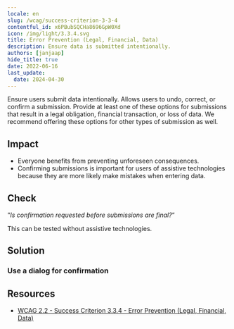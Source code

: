 ```yaml
---
locale: en
slug: /wcag/success-criterion-3-3-4
contentful_id: x6PBubSQCHa8696GpW0Xd
icon: /img/light/3.3.4.svg
title: Error Prevention (Legal, Financial, Data)
description: Ensure data is submitted intentionally.
authors: [janjaap]
hide_title: true
date: 2022-06-16
last_update:
  date: 2024-04-30
---
```


<Hero
  title="Error Prevention (Legal, Financial, Data)"
  image="/img/light/3.3.4.svg"
  alt="WCAG 3.3.4 - Logo"
  prefix="Success Criterion 3.3.4"
  suffix="Level AA"
/>

Ensure users submit data intentionally. Allows users to undo, correct, or confirm a submission. Provide at least one of these options for submissions that result in a legal obligation, financial transaction, or loss of data. We recommend offering these options for other types of submission as well.

## Impact

- Everyone benefits from preventing unforeseen consequences.
- Confirming submissions is important for users of assistive technologies because they are more likely make mistakes when entering data.

## Check

“*Is confirmation requested before submissions are final?*“

This can be tested without assistive technologies.

## Solution

### Use a dialog for confirmation

<CodeSample id="accessibility-dialog" locale="en"/>

## Resources

- [WCAG 2.2 - Success Criterion 3.3.4 - Error Prevention (Legal, Financial, Data)](https://www.w3.org/TR/WCAG22/#error-prevention-legal-financial-data)
